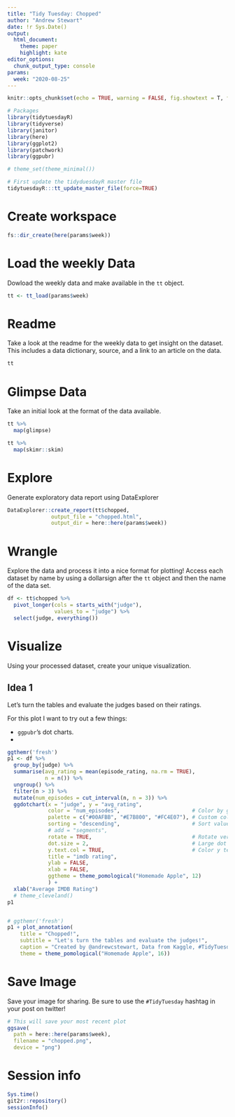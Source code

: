```yaml
---
title: "Tidy Tuesday: Chopped"
author: "Andrew Stewart"
date: !r Sys.Date()
output:
  html_document:
    theme: paper
    highlight: kate
editor_options:
  chunk_output_type: console
params:
  week: "2020-08-25"
---
```


```r
knitr::opts_chunk$set(echo = TRUE, warning = FALSE, fig.showtext = T, fig.retina = 1)

# Packages
library(tidytuesdayR)
library(tidyverse)
library(janitor)
library(here)
library(ggplot2)
library(patchwork)
library(ggpubr)

# theme_set(theme_minimal())

# First update the tidyduesdayR master file
tidytuesdayR:::tt_update_master_file(force=TRUE)
```

# Create workspace

```r
fs::dir_create(here(params$week))
```

# Load the weekly Data

Dowload the weekly data and make available in the `tt` object.

```r

tt <- tt_load(params$week)

```

# Readme

Take a look at the readme for the weekly data to get insight on the dataset.
This includes a data dictionary, source, and a link to an article on the data.

```r

tt

```


# Glimpse Data

Take an initial look at the format of the data available.

```r

tt %>% 
  map(glimpse)

```

```r

tt %>% 
  map(skimr::skim)

```


# Explore

Generate exploratory data report using DataExplorer

```r

DataExplorer::create_report(tt$chopped, 
              output_file = "chopped.html", 
              output_dir = here::here(params$week))

```


# Wrangle

Explore the data and process it into a nice format for plotting! Access each dataset by name by using a dollarsign after the `tt` object and then the name of the data set.

```r

df <- tt$chopped %>%
  pivot_longer(cols = starts_with("judge"),
               values_to = "judge") %>%
  select(judge, everything())
```

# Visualize

Using your processed dataset, create your unique visualization.

## Idea 1

Let's turn the tables and evaluate the judges based on their ratings.

For this plot I want to try out a few things:

- `ggpubr`'s dot charts.
- 

```r
ggthemr('fresh')
p1 <- df %>%
  group_by(judge) %>%
  summarise(avg_rating = mean(episode_rating, na.rm = TRUE),
            n = n()) %>%
  ungroup() %>%
  filter(n > 3) %>%
  mutate(num_episodes = cut_interval(n, n = 3)) %>%
  ggdotchart(x = "judge", y = "avg_rating",
             color = "num_episodes",                       # Color by groups
             palette = c("#00AFBB", "#E7B800", "#FC4E07"), # Custom color palette
             sorting = "descending",                       # Sort value in descending order
             # add = "segments",
             rotate = TRUE,                                # Rotate vertically
             dot.size = 2,                                 # Large dot size
             y.text.col = TRUE,                            # Color y text by groups
             title = "imdb rating",
             ylab = FALSE,
             xlab = FALSE,
             ggtheme = theme_pomological("Homemade Apple", 12)                       # ggplot2 theme
             ) +
  xlab("Average IMDB Rating")
  # theme_cleveland()
p1
```


```r

```


```r
# ggthemr('fresh')
p1 + plot_annotation(
    title = "Chopped!",
    subtitle = "Let's turn the tables and evaluate the judges!",
    caption = "Created by @andrewcstewart, Data from Kaggle, #TidyTuesday",
    theme = theme_pomological("Homemade Apple", 16)) 
```


# Save Image

Save your image for sharing. Be sure to use the `#TidyTuesday` hashtag in your post on twitter! 

```r

# This will save your most recent plot
ggsave(
  path = here::here(params$week),
  filename = "chopped.png",
  device = "png")

```

# Session info

```r
Sys.time()
git2r::repository()
sessionInfo()
```
